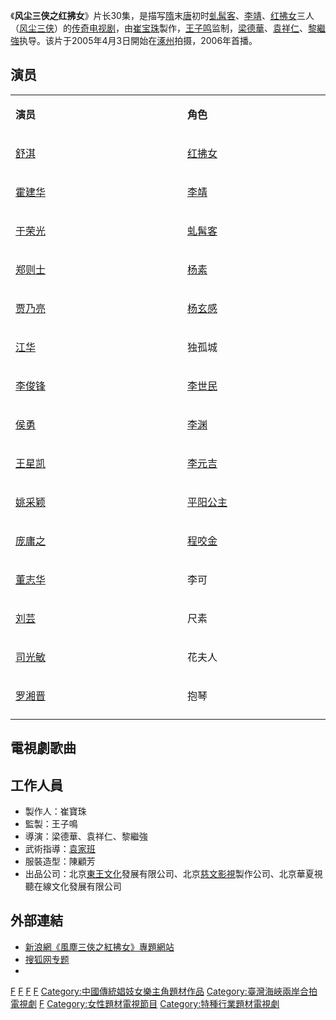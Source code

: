 {{NoteTA
|1 = zh-hans:虬髯; zh-hant:虯髯;
}}
{{电视节目信息框
| 颜色 = #FFCC00 
| 名稱 = 风尘三侠之红拂女
| 原名 = 
| 别名 = 
| 圖片 = HongFunv.jpg
| 圖說 = 电视剧海报
| 分類 = 古装剧
| 原創者 =
| 編劇 = [[朱歷,任莎|朱歷,任莎]]
| 導演 = [[崔宝珠|崔宝珠]]<br />[[侯继元|侯继元]]<br />[[任海滔|任海滔]]
| 演出 = [[舒淇|舒淇]]<br /> [[霍建华|霍建华]]<br /> [[李俊锋|李俊锋]]<br />[[于荣光|于荣光]]<br />[[郑则仕|郑则仕]]<br />[[刘芸|刘芸]]
| 配音 = 
| 旁白 = 
| 主題曲 = 《[[红尘|红尘]]》
| 演唱 = [[李翊君|李翊君]]
| 片尾曲 = 《[[真的|真的]]》
| 演唱2 = [[张韶涵|张韶涵]]
| 插曲 = 
| 作曲 = 
| 國家 = {{PRC}}
| 語言 = [[普通话|普通话]]
| 季數 = 
| 集數 = 30集
| 每集列表 = 
| 製片人 = [[林强|林强]]
| 執行製片 = 
| 制作公司 =[[北京东王文化发展有限公司|北京东王文化发展有限公司]]<br />[[北京慈文影视制作公司|北京慈文影视制作公司]]<br />[[北京华夏视听在线文化发展有限公司|北京华夏视听在线文化发展有限公司]]
| 拍攝地 = {{CHN}}[[北京|北京]]/[[河北|河北]][[涿州|涿州]]影視基地
| 攝像 = 
| 每集長 =  45分钟
| 頻道 =
| 首播國家 = {{PRC}}
| 電視網 = 
| 視頻制式 =
| 音頻制式 = 
| 開始 = 2006年
| 結束 = 
| 先於 =
| 後於 = 
| 相關劇集 = 
| 官方網站 = 
| imdb_id = 4697808
}}
《'''风尘三侠之红拂女'''》片长30集，是描写[[隋|隋]]末[[唐|唐]]初时[[虬髯客|虬髯客]]、[[李靖|李靖]]、[[红拂女|红拂女]]三人（[[风尘三侠|风尘三侠]]）的[[传奇|传奇]][[电视剧|电视剧]]，由[[崔宝珠|崔宝珠]]製作，[[王子鸣|王子鸣]]监制，[[梁德華|梁德華]]、[[袁祥仁|袁祥仁]]、[[黎繼強|黎繼強]]执导。该片于2005年4月3日開始在[[涿州|涿州]]拍摄，2006年首播。

== 演员 ==
{|class="wikitable" width="50%"
|- style="background:cornflowerblue; color:white" align=center
|style="width:12%"|'''演员'''||style="width:10%"|'''角色'''
|-
|[[舒淇|舒淇]] || [[红拂女|红拂女]]
|-
|[[霍建华|霍建华]] || [[李靖|李靖]]
|-
|[[于荣光|于荣光]] || [[虬髯客|虬髯客]]
|-
|[[郑则士|郑则士]] || [[杨素|杨素]]
|-
|[[贾乃亮|贾乃亮]] || [[杨玄感|杨玄感]]
|-
|[[江華_(演員)|江华]] || 独孤城
|-
|[[李俊锋|李俊锋]] || [[李世民|李世民]]
|-
|[[侯勇|侯勇]] || [[李渊|李渊]] 
|-
|[[王星凯|王星凯]] || [[李元吉|李元吉]]  
|-
|[[姚采颖|姚采颖]] || [[平陽昭公主|平阳公主]]
|-
|[[庞庸之|庞庸之]] || [[程咬金|程咬金]]
|-
|[[董志华|董志华]] || 李可
|-
|[[刘芸|刘芸]] || 尺素
|-
|[[司光敏|司光敏]] || 花夫人
|-
|[[罗湘晋|罗湘晋]] || 抱琴
|-
|}

==電視劇歌曲==
{{Tracklist
| total_length = 
| music_credits = 
| lyrics_credits = 
| arranger_credits = 
| producer_credits = 
| longnote_column = 
| extra_column = 演唱
| title1 = 《红尘》  
| note1 = 片頭曲
| music1 = 
| lyrics1 =  
| arranger1 = 
| producer1 = 
| extra1   = [[李翊君|李翊君]]

| title2 = 《真的》
| note2 = 片尾曲
| music2 = 
| lyrics2 =  
| arranger2 = 
| producer2 = 
| extra2   = [[张韶涵|张韶涵]]
}}

==工作人員==
*製作人：崔寶珠
*監製：王子鳴
*導演：梁德華、袁祥仁、黎繼強
*武術指導：[[袁家班|袁家班]]
*服裝造型：陳顧芳
*出品公司：北京[[東王文化|東王文化]]發展有限公司、北京[[慈文影視|慈文影視]]製作公司、北京華夏視聽在線文化發展有限公司

== 外部連結 ==
*[http://ent.sina.com.cn/v/m/f/hongfn/ 新浪網《風塵三俠之紅拂女》專題網站] {{Wayback|url=http://ent.sina.com.cn/v/m/f/hongfn/ |date=20210417112822 }}
*[http://yule.sohu.com/s2006/hfn/ 搜狐网专题] {{Wayback|url=http://yule.sohu.com/s2006/hfn/ |date=20210417112801 }}
*{{imdb title|4697808}}

{{2006年中國大陸古裝/民初電視劇}}
{{中視八點檔}}
[[Category:2006年中國電視劇集|F]]
[[Category:中視外購電視劇|F]]
[[Category:隋朝背景电视剧|F]]
[[Category:唐朝背景电视剧|F]]
[[Category:中國傳統娼妓女樂主角題材作品|Category:中國傳統娼妓女樂主角題材作品]]
[[Category:臺灣海峽兩岸合拍電視劇|Category:臺灣海峽兩岸合拍電視劇]]
[[Category:美亞電視外購劇集|F]]
[[Category:女性題材電視節目|Category:女性題材電視節目]]
[[Category:特種行業題材電視劇|Category:特種行業題材電視劇]]